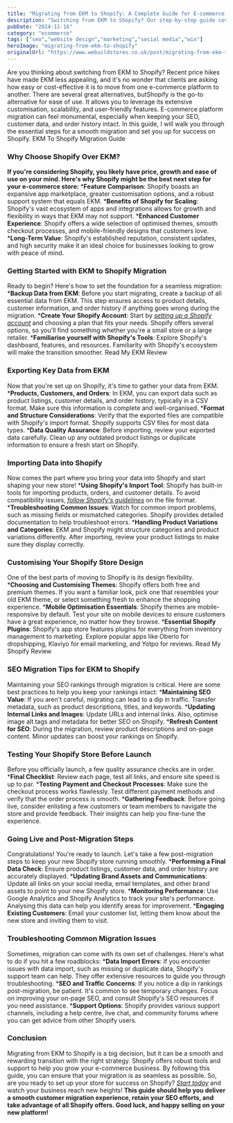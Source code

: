 ```yaml
---
title: "Migrating from EKM to Shopify: A Complete Guide for E-commerce Success in 2025"
description: "Switching from EKM to Shopify? Our step-by-step guide covers everything you need to know for a smooth migration, from data transfer to SEO tips."
pubDate: "2024-11-16"
category: "ecommerce"
tags: ["seo","website design","marketing","social media","wix"]
heroImage: "migrating-from-ekm-to-shopify"
originalUrl: "https://www.webuildstores.co.uk/post/migrating-from-ekm-to-shopify"
---
```



<BlogHeroImage src={heroImage} alt="Migrating from EKM to Shopify: A Complete Guide for E-commerce Success in 2025" />
Are you thinking about switching from EKM to Shopify? Recent price hikes have made EKM less appealing, and it's no wonder that clients are asking how easy or cost-effective it is to move from one e-commerce platform to another.
There are several great alternatives, butShopify is the go-to alternative for ease of use. It allows you to leverage its extensive customisation, scalability, and user-friendly features.
E-commerce platform migration can feel monumental, especially when keeping your SEO, customer data, and order history intact. In this guide, I will walk you through the essential steps for a smooth migration and set you up for success on Shopify.
EKM To Shopify Migration Guide

### Why Choose Shopify Over EKM?

**If you're considering Shopify, you likely have price, growth and ease of use on your mind. Here's why Shopify might be the best next step for your e-commerce store:**
 ***Feature Comparison**: Shopify boasts an expansive app marketplace, greater customisation options, and a robust support system that equals EKM.
 ***Benefits of Shopify for Scaling**: Shopify's vast ecosystem of apps and integrations allows for growth and flexibility in ways that EKM may not support.
 ***Enhanced Customer Experience**: Shopify offers a wide selection of optimised themes, smooth checkout processes, and mobile-friendly designs that customers love.
 ***Long-Term Value**: Shopify's established reputation, consistent updates, and high security make it an ideal choice for businesses looking to grow with peace of mind.

### Getting Started with EKM to Shopify Migration
Ready to begin? Here's how to set the foundation for a seamless migration:
 ***Backup Data from EKM**: Before you start migrating, create a backup of all essential data from EKM. This step ensures access to product details, customer information, and order history if anything goes wrong during the migration.
 ***Create Your Shopify Account**: Start by [_setting up a Shopify account_](https://www.shopify.com/?ref=storebuilder-limited) and choosing a plan that fits your needs. Shopify offers several options, so you'll find something whether you're a small store or a large retailer.
 ***Familiarise yourself with Shopify's Tools**: Explore Shopify's dashboard, features, and resources. Familiarity with Shopify's ecosystem will make the transition smoother.
[](https://www.webuildstores.co.uk/ekm-review)
Read My EKM Review

### Exporting Key Data from EKM
Now that you're set up on Shopify, it's time to gather your data from EKM.
 ***Products, Customers, and Orders**: In EKM, you can export data such as product listings, customer details, and order history, typically in a CSV format. Make sure this information is complete and well-organised.
 ***Format and Structure Considerations**: Verify that the exported files are compatible with Shopify's import format. Shopify supports CSV files for most data types.
 ***Data Quality Assurance**: Before importing, review your exported data carefully. Clean up any outdated product listings or duplicate information to ensure a fresh start on Shopify.

### Importing Data into Shopify
Now comes the part where you bring your data into Shopify and start shaping your new store!
 ***Using Shopify's Import Tool**: Shopify has built-in tools for importing products, orders, and customer details. To avoid compatibility issues, [_follow Shopify's guidelines_](https://help.shopify.com/en/manual/migrating-to-shopify) on the file format.
 ***Troubleshooting Common Issues**: Watch for common import problems, such as missing fields or mismatched categories. Shopify provides detailed documentation to help troubleshoot errors.
 ***Handling Product Variations and Categories**: EKM and Shopify might structure categories and product variations differently. After importing, review your product listings to make sure they display correctly.

### Customising Your Shopify Store Design
One of the best parts of moving to Shopify is its design flexibility.
 ***Choosing and Customising Themes**: Shopify offers both free and premium themes. If you want a familiar look, pick one that resembles your old EKM theme, or select something fresh to enhance the shopping experience.
 ***Mobile Optimisation Essentials**: Shopify themes are mobile-responsive by default. Test your site on mobile devices to ensure customers have a great experience, no matter how they browse.
 ***Essential Shopify Plugins**: Shopify's app store features plugins for everything from inventory management to marketing. Explore popular apps like Oberlo for dropshipping, Klaviyo for email marketing, and Yotpo for reviews.
[](https://www.webuildstores.co.uk/shopify-review)
Read My Shopify Review

### SEO Migration Tips for EKM to Shopify
Maintaining your SEO rankings through migration is critical. Here are some best practices to help you keep your rankings intact:
 ***Maintaining SEO Value**: If you aren't careful, migrating can lead to a dip in traffic. Transfer metadata, such as product descriptions, titles, and keywords.
 ***Updating Internal Links and Images**: Update URLs and internal links. Also, optimise image alt tags and metadata for better SEO on Shopify.
 ***Refresh Content for SEO**: During the migration, review product descriptions and on-page content. Minor updates can boost your rankings on Shopify.

### Testing Your Shopify Store Before Launch
Before you officially launch, a few quality assurance checks are in order.
 ***Final Checklist**: Review each page, test all links, and ensure site speed is up to par.
 ***Testing Payment and Checkout Processes**: Make sure the checkout process works flawlessly. Test different payment methods and verify that the order process is smooth.
 ***Gathering Feedback**: Before going live, consider enlisting a few customers or team members to navigate the store and provide feedback. Their insights can help you fine-tune the experience.

### Going Live and Post-Migration Steps
Congratulations! You're ready to launch. Let's take a few post-migration steps to keep your new Shopify store running smoothly.
 ***Performing a Final Data Check**: Ensure product listings, customer data, and order history are accurately displayed.
 ***Updating Brand Assets and Communications**: Update all links on your social media, email templates, and other brand assets to point to your new Shopify store.
 ***Monitoring Performance**: Use Google Analytics and Shopify Analytics to track your site's performance. Analysing this data can help you identify areas for improvement.
 ***Engaging Existing Customers**: Email your customer list, letting them know about the new store and inviting them to visit.

### Troubleshooting Common Migration Issues
Sometimes, migration can come with its own set of challenges. Here's what to do if you hit a few roadblocks:
 ***Data Import Errors**: If you encounter issues with data import, such as missing or duplicate data, Shopify's support team can help. They offer extensive resources to guide you through troubleshooting.
 ***SEO and Traffic Concerns**: If you notice a dip in rankings post-migration, be patient. It's common to see temporary changes. Focus on improving your on-page SEO, and consult Shopify's SEO resources if you need assistance.
 ***Support Options**: Shopify provides various support channels, including a help centre, live chat, and community forums where you can get advice from other Shopify users.

### Conclusion
Migrating from EKM to Shopify is a big decision, but it can be a smooth and rewarding transition with the right strategy.
Shopify offers robust tools and support to help you grow your e-commerce business. By following this guide, you can ensure that your migration is as seamless as possible. So, are you ready to set up your store for success on Shopify? [_Start today_](https://www.webuildstores.co.uk/contact) and watch your business reach new heights!
**This guide should help you deliver a smooth customer migration experience, retain your SEO efforts, and take advantage of all Shopify offers. Good luck, and happy selling on your new platform!**
